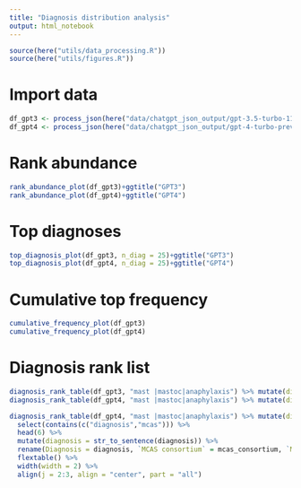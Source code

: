 ```yaml
---
title: "Diagnosis distribution analysis"
output: html_notebook
---
```


```r
source(here("utils/data_processing.R"))
source(here("utils/figures.R"))
```

# Import data
```r
df_gpt3 <- process_json(here("data/chatgpt_json_output/gpt-3.5-turbo-1106/"))
df_gpt4 <- process_json(here("data/chatgpt_json_output/gpt-4-turbo-preview/"))
```
# Rank abundance
```r
rank_abundance_plot(df_gpt3)+ggtitle("GPT3")
rank_abundance_plot(df_gpt4)+ggtitle("GPT4")
```

# Top diagnoses
```r
top_diagnosis_plot(df_gpt3, n_diag = 25)+ggtitle("GPT3")
top_diagnosis_plot(df_gpt4, n_diag = 25)+ggtitle("GPT4")
```

# Cumulative top frequency
```r
cumulative_frequency_plot(df_gpt3)
cumulative_frequency_plot(df_gpt4)
```

# Diagnosis rank list
```r
diagnosis_rank_table(df_gpt3, "mast |mastoc|anaphylaxis") %>% mutate(diagnosis = substr(diagnosis, 1, 60))
diagnosis_rank_table(df_gpt4, "mast |mastoc|anaphylaxis") %>% mutate(diagnosis = substr(diagnosis, 1, 60)) 
```

```r
diagnosis_rank_table(df_gpt4, "mast |mastoc|anaphylaxis") %>% mutate(diagnosis = substr(diagnosis, 1, 60)) %>% 
  select(contains(c("diagnosis","mcas"))) %>% 
  head(6) %>% 
  mutate(diagnosis = str_to_sentence(diagnosis)) %>% 
  rename(Diagnosis = diagnosis, `MCAS consortium` = mcas_consortium, `MCAS alternative` = mcas_alternative) %>% 
  flextable() %>% 
  width(width = 2) %>% 
  align(j = 2:3, align = "center", part = "all")
  
```





